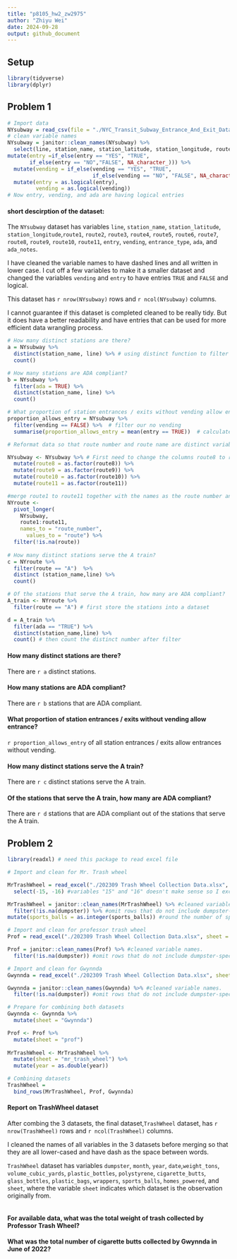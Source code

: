 ```yaml
---
title: "p8105_hw2_zw2975"
author: "Zhiyu Wei"
date: 2024-09-28
output: github_document
---
```


## Setup
```r
library(tidyverse)
library(dplyr)
```


## Problem 1

```r
# Import data
NYsubway = read_csv(file = "./NYC_Transit_Subway_Entrance_And_Exit_Data.csv")
# clean variable names
NYsubway = janitor::clean_names(NYsubway) %>%
  select(line, station_name, station_latitude, station_longitude, route1, route2, route3, route4, route5, route6, route7, route8, route9, route10, route11, entry, vending, entrance_type, ada, ada_notes) %>%
mutate(entry =if_else(entry == "YES", "TRUE",
       if_else(entry == "NO","FALSE", NA_character_))) %>%  
  mutate(vending = if_else(vending == "YES", "TRUE", 
                           if_else(vending == "NO", "FALSE", NA_character_))) %>%
  mutate(entry = as.logical(entry),
         vending = as.logical(vending))
# Now entry, vending, and ada are having logical entries
```
#### short descirption of the dataset:
The `NYsubway` dataset has variables `line`, `station_name`, `station_latitude`, `station_longitude`,`route1`, `route2`, `route3`, `route4`, `route5`, `route6`, `route7`, `route8`, `route9`, `route10`, `route11`,     `entry`, `vending`, `entrance_type`, `ada`, and `ada_notes`. 

I have cleaned the variable names to have dashed lines and all written in lower case. I cut off a few variables to make it a smaller dataset and changed the variables `vending` and `entry` to have entries `TRUE` and `FALSE` and logical. 

This dataset has `r nrow(NYsubway)` rows and `r ncol(NYsubway)` columns.

I cannot guarantee if this dataset is completed cleaned to be really tidy. But it does have a better readability and have entries that can be used for more efficient data wrangling process. 

```r
# How many distinct stations are there? 
a = NYsubway %>%
  distinct(station_name, line) %>% # using distinct function to filter out distinct line and name entries
  count()

# How many stations are ADA compliant?
b = NYsubway %>%
  filter(ada = TRUE) %>%
  distinct(station_name, line) %>%
  count()

# What proportion of station entrances / exits without vending allow entrance?
proportion_allows_entry = NYsubway %>%
  filter(vending == FALSE) %>%  # filter our no vending
  summarise(proportion_allows_entry = mean(entry == TRUE))  # calculate the proportion

# Reformat data so that route number and route name are distinct variables. 

NYsubway <- NYsubway %>% # First need to change the columns route8 to route11 into factors to be merged together with route1 to route7.
  mutate(route8 = as.factor(route8)) %>%
  mutate(route9 = as.factor(route9)) %>%
  mutate(route10 = as.factor(route10)) %>%
  mutate(route11 = as.factor(route11)) 

#merge route1 to route11 together with the names as the route number and the values to the route served. 
NYroute <-
  pivot_longer(
    NYsubway,
    route1:route11,
    names_to = "route_number",
      values_to = "route") %>%
  filter(!is.na(route))
  
# How many distinct stations serve the A train? 
c = NYroute %>%
  filter(route == "A")  %>%
  distinct (station_name,line) %>%
  count()

# Of the stations that serve the A train, how many are ADA compliant?
A_train <- NYroute %>%
  filter(route == "A") # first store the stations into a dataset

d = A_train %>%
  filter(ada == "TRUE") %>%
  distinct(station_name,line) %>%
  count() # then count the distinct number after filter

```
#### How many distinct stations are there? 
There are `r a` distinct stations.

#### How many stations are ADA compliant?
There are `r b` stations that are ADA compliant.

#### What proportion of station entrances / exits without vending allow entrance?
`r proportion_allows_entry` of all station entrances / exits allow entrances without vending.

#### How many distinct stations serve the A train? 
There are `r c` distinct stations serve the A train. 

#### Of the stations that serve the A train, how many are ADA compliant?
There are `r d` stations that are ADA compliant out of the stations that serve the A train. 

## Problem 2
```r
library(readxl) # need this package to read excel file

# Import and clean for Mr. Trash wheel

MrTrashWheel = read_excel("./202309 Trash Wheel Collection Data.xlsx", sheet = 1) %>%
  select(-15, -16) #variables "15" and "16" doesn't make sense so I excluded them. 

MrTrashWheel = janitor::clean_names(MrTrashWheel) %>% #cleaned variable names.
  filter(!is.na(dumpster)) %>% #omit rows that do not include dumpster-specific data
mutate(sports_balls = as.integer(sports_balls)) #round the number of sports balls to integers and convert to an integer variable 

# Import and clean for professor trash wheel
Prof = read_excel("./202309 Trash Wheel Collection Data.xlsx", sheet = 2)

Prof = janitor::clean_names(Prof) %>% #cleaned variable names.
  filter(!is.na(dumpster)) #omit rows that do not include dumpster-specific data

# Import and clean for Gwynnda
Gwynnda = read_excel("./202309 Trash Wheel Collection Data.xlsx", sheet = 4) 

Gwynnda = janitor::clean_names(Gwynnda) %>% #cleaned variable names.
  filter(!is.na(dumpster)) #omit rows that do not include dumpster-specific data

# Prepare for combining both datasets
Gwynnda <- Gwynnda %>%
  mutate(sheet = "Gwynnda") 

Prof <- Prof %>%
  mutate(sheet = "prof") 
  
MrTrashWheel <- MrTrashWheel %>%
  mutate(sheet = "mr_trash_wheel") %>%
  mutate(year = as.double(year))

# Combining datasets
TrashWheel = 
  bind_rows(MrTrashWheel, Prof, Gwynnda)
```
#### Report on TrashWheel dataset
After combing the 3 datasets, the final dataset,`TrashWheel` dataset, has `r nrow(TrashWheel)` rows and `r ncol(TrashWheel)` columns.

I cleaned the names of all variables in the 3 datasets before merging so that they are all lower-cased and have dash as the space between words. 

`TrashWheel` dataset has variables `dumpster`, `month`, `year`, `date`,`weight_tons`, `volume_cubic_yards`, `plastic_bottles`, `polystyrene`, `cigarette_butts`, `glass_bottles`, `plastic_bags`, `wrappers`, `sports_balls`, `homes_powered`, and `sheet`, where the variable `sheet` indicates which dataset is the observation originally from. 

```r


```
#### For available data, what was the total weight of trash collected by Professor Trash Wheel? 

#### What was the total number of cigarette butts collected by Gwynnda in June of 2022?




